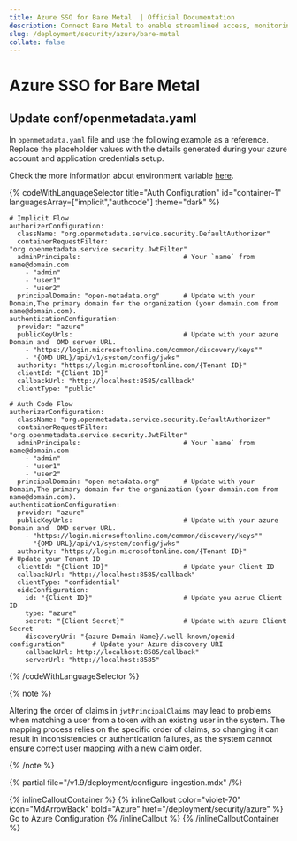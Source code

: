 ```yaml
---
title: Azure SSO for Bare Metal  | Official Documentation
description: Connect Bare Metal to enable streamlined access, monitoring, or search of enterprise data using secure and scalable integrations.
slug: /deployment/security/azure/bare-metal
collate: false
---
```


# Azure SSO for Bare Metal


## Update conf/openmetadata.yaml

In `openmetadata.yaml` file and use the following example as a reference. Replace the placeholder values with the details generated during your azure account and application credentials setup.

Check the more information about environment variable [here](/deployment/security/configuration-parameters).


{% codeWithLanguageSelector title="Auth Configuration" id="container-1" languagesArray=["implicit","authcode"] theme="dark" %}

```implicit
# Implicit Flow
authorizerConfiguration:
  className: "org.openmetadata.service.security.DefaultAuthorizer"
  containerRequestFilter: "org.openmetadata.service.security.JwtFilter"
  adminPrincipals:                          # Your `name` from name@domain.com
    - "admin"
    - "user1"
    - "user2"
  principalDomain: "open-metadata.org"      # Update with your Domain,The primary domain for the organization (your domain.com from name@domain.com).
authenticationConfiguration:
  provider: "azure" 
  publicKeyUrls:                            # Update with your azure Domain and  OMD server URL.
    - "https://login.microsoftonline.com/common/discovery/keys""
    - "{OMD URL}/api/v1/system/config/jwks"                    
  authority: "https://login.microsoftonline.com/{Tenant ID}"
  clientId: "{Client ID}"
  callbackUrl: "http://localhost:8585/callback"
  clientType: "public"
```

```authcode
# Auth Code Flow 
authorizerConfiguration:
  className: "org.openmetadata.service.security.DefaultAuthorizer"
  containerRequestFilter: "org.openmetadata.service.security.JwtFilter"
  adminPrincipals:                          # Your `name` from name@domain.com
    - "admin"
    - "user1"
    - "user2"
  principalDomain: "open-metadata.org"      # Update with your Domain,The primary domain for the organization (your domain.com from name@domain.com).
authenticationConfiguration:
  provider: "azure" 
  publicKeyUrls:                            # Update with your azure Domain and  OMD server URL.
    - "https://login.microsoftonline.com/common/discovery/keys""
    - "{OMD URL}/api/v1/system/config/jwks"   
  authority: "https://login.microsoftonline.com/{Tenant ID}"                   # Update your Tenant ID
  clientId: "{Client ID}"                   # Update your Client ID
  callbackUrl: "http://localhost:8585/callback"
  clientType: "confidential"
  oidcConfiguration:
    id: "{Client ID}"                       # Update you azrue Client ID
    type: "azure"     
    secret: "{Client Secret}"               # Update with azure Client Secret
    discoveryUri: "{azure Domain Name}/.well-known/openid-configuration"       # Update your Azure discovery URI
    callbackUrl: http://localhost:8585/callback"
    serverUrl: "http://localhost:8585"

```
{% /codeWithLanguageSelector %}

{% note %}

Altering the order of claims in `jwtPrincipalClaims` may lead to problems when matching a user from a token with an existing user in the system. The mapping process relies on the specific order of claims, so changing it can result in inconsistencies or authentication failures, as the system cannot ensure correct user mapping with a new claim order.

{% /note %}


{% partial file="/v1.9/deployment/configure-ingestion.mdx" /%}


{% inlineCalloutContainer %}
  {% inlineCallout
    color="violet-70"
    icon="MdArrowBack"
    bold="Azure"
    href="/deployment/security/azure" %}
    Go to Azure Configuration
  {% /inlineCallout %}
{% /inlineCalloutContainer %}
